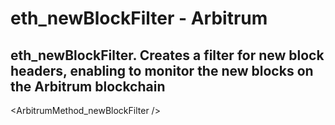 # eth_newBlockFilter  - Arbitrum

## eth_newBlockFilter. Creates a filter for new block headers, enabling to monitor the new blocks on the Arbitrum blockchain


<ArbitrumMethod_newBlockFilter />
